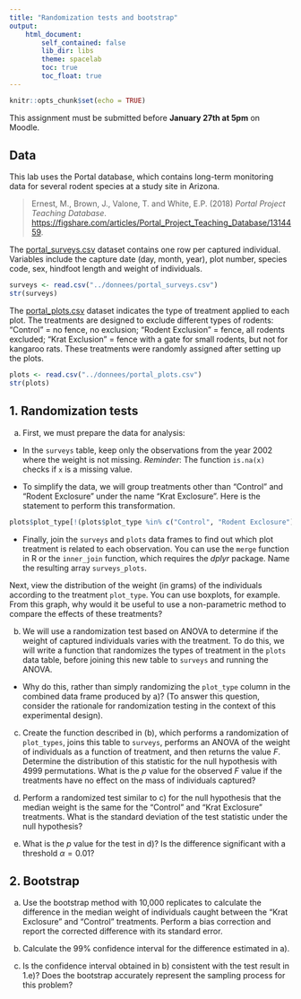 ```yaml
---
title: "Randomization tests and bootstrap"
output:
    html_document:
        self_contained: false
        lib_dir: libs
        theme: spacelab
        toc: true
        toc_float: true
---
```


```r
knitr::opts_chunk$set(echo = TRUE)
```

This assignment must be submitted before **January 27th at 5pm** on Moodle.

## Data

This lab uses the Portal database, which contains long-term monitoring data for several rodent species at a study site in Arizona.

> Ernest, M., Brown, J., Valone, T. and White, E.P. (2018) *Portal Project Teaching Database*. [https://figshare.com/articles/Portal_Project_Teaching_Database/1314459](https://figshare.com/articles/Portal_Project_Teaching_Database/1314459).

The [portal_surveys.csv](../donnees/portal_surveys.csv) dataset contains one row per captured individual. Variables include the capture date (day, month, year), plot number, species code, sex, hindfoot length and weight of individuals.

```r
surveys <- read.csv("../donnees/portal_surveys.csv")
str(surveys)
```

The [portal_plots.csv](../data/portal_plots.csv) dataset indicates the type of treatment applied to each plot. The treatments are designed to exclude different types of rodents: "Control" = no fence, no exclusion; "Rodent Exclusion" = fence, all rodents excluded; "Krat Exclusion" = fence with a gate for small rodents, but not for kangaroo rats. These treatments were randomly assigned after setting up the plots.

```r
plots <- read.csv("../donnees/portal_plots.csv")
str(plots)
```

## 1. Randomization tests

a) First, we must prepare the data for analysis:

- In the `surveys` table, keep only the observations from the year 2002 where the weight is not missing. *Reminder*: The function `is.na(x)` checks if `x` is a missing value.

- To simplify the data, we will group treatments other than "Control" and "Rodent Exclosure" under the name "Krat Exclosure". Here is the statement to perform this transformation.

```r
plots$plot_type[!(plots$plot_type %in% c("Control", "Rodent Exclosure"))] <- "Krat Exclosure"
```

- Finally, join the `surveys` and `plots` data frames to find out which plot treatment is related to each observation. You can use the `merge` function in R or the `inner_join` function, which requires the *dplyr* package. Name the resulting array `surveys_plots`.

Next, view the distribution of the weight (in grams) of the individuals according to the treatment `plot_type`. You can use boxplots, for example. From this graph, why would it be useful to use a non-parametric method to compare the effects of these treatments?

b) We will use a randomization test based on ANOVA to determine if the weight of captured individuals varies with the treatment. To do this, we will write a function that randomizes the types of treatment in the `plots` data table, before joining this new table to `surveys` and running the ANOVA. 

- Why do this, rather than simply randomizing the `plot_type` column in the combined data frame produced by a)? (To answer this question, consider the rationale for randomization testing in the context of this experimental design).

c) Create the function described in (b), which performs a randomization of `plot_types`, joins this table to `surveys`, performs an ANOVA of the weight of individuals as a function of treatment, and then returns the value $F$. Determine the distribution of this statistic for the null hypothesis with 4999 permutations. What is the $p$ value for the observed $F$ value if the treatments have no effect on the mass of individuals captured?

d) Perform a randomized test similar to c) for the null hypothesis that the median weight is the same for the "Control" and "Krat Exclosure" treatments. What is the standard deviation of the test statistic under the null hypothesis?

e) What is the $p$ value for the test in d)? Is the difference significant with a threshold $\alpha = 0.01$? 


## 2. Bootstrap

a) Use the bootstrap method with 10,000 replicates to calculate the difference in the median weight of individuals caught between the "Krat Exclosure" and "Control" treatments. Perform a bias correction and report the corrected difference with its standard error.

b) Calculate the 99% confidence interval for the difference estimated in a).

c) Is the confidence interval obtained in b) consistent with the test result in 1.e)? Does the bootstrap accurately represent the sampling process for this problem?
